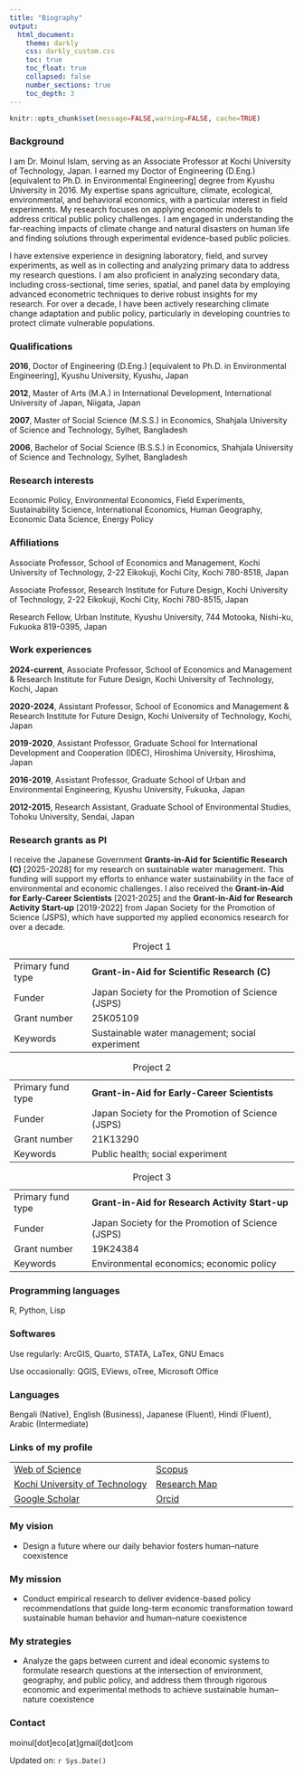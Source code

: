 ```yaml
---
title: "Biography"
output:
  html_document:
    theme: darkly
    css: darkly_custom.css
    toc: true
    toc_float: true
    collapsed: false
    number_sections: true
    toc_depth: 3
---
```


```r
knitr::opts_chunk$set(message=FALSE,warning=FALSE, cache=TRUE)
```

### Background

I am Dr. Moinul Islam, serving as an Associate Professor at Kochi University of Technology, Japan. I earned my Doctor of Engineering (D.Eng.) [equivalent to Ph.D. in Environmental Engineering] degree from Kyushu University in 2016. My expertise spans agriculture, climate, ecological, environmental, and behavioral economics, with a particular interest in field experiments. My research focuses on applying economic models to address critical public policy challenges. I am engaged in understanding the far-reaching impacts of climate change and natural disasters on human life and finding solutions through experimental evidence-based public policies.

I have extensive experience in designing laboratory, field, and survey experiments, as well as in collecting and analyzing primary data to address my research questions. I am also proficient in analyzing secondary data, including cross-sectional, time series, spatial, and panel data by employing advanced econometric techniques to derive robust insights for my research. For over a decade, I have been actively researching climate change adaptation and public policy, particularly in developing countries to protect climate vulnerable populations.

### Qualifications

**2016**, Doctor of Engineering (D.Eng.) [equivalent to Ph.D. in Environmental Engineering], Kyushu University, Kyushu, Japan

**2012**, Master of Arts (M.A.) in International Development, International University of Japan, Niigata, Japan

**2007**, Master of Social Science (M.S.S.) in Economics, Shahjala University of Science and Technology, Sylhet, Bangladesh

**2006**, Bachelor of Social Science (B.S.S.) in Economics, Shahjala University of Science and Technology, Sylhet, Bangladesh

### Research interests

Economic Policy, Environmental Economics, Field Experiments, Sustainability Science, International Economics, Human Geography, Economic Data Science, Energy Policy

### Affiliations

Associate Professor, School of Economics and Management, Kochi University of Technology, 2-22 Eikokuji, Kochi City, Kochi 780-8518, Japan

Associate Professor, Research Institute for Future Design, Kochi University of Technology, 2-22 Eikokuji, Kochi City, Kochi 780-8515, Japan

Research Fellow, Urban Institute, Kyushu University, 744 Motooka, Nishi-ku, Fukuoka 819-0395, Japan

### Work experiences

**2024-current**, Associate Professor, School of Economics and Management & Research Institute for Future Design, Kochi University of Technology, Kochi, Japan

**2020-2024**, Assistant Professor, School of Economics and Management & Research Institute for Future Design, Kochi University of Technology, Kochi, Japan

**2019-2020**, Assistant Professor, Graduate School for International Development and Cooperation (IDEC), Hiroshima University, Hiroshima, Japan

**2016-2019**, Assistant Professor, Graduate School of Urban and Environmental Engineering, Kyushu University, Fukuoka, Japan

**2012-2015**, Research Assistant, Graduate School of Environmental Studies, Tohoku University, Sendai, Japan

### Research grants as PI

I receive the Japanese Government **Grants-in-Aid for Scientific Research (C)** [2025-2028] for my research on sustainable water management. This funding will support my efforts to enhance water sustainability in the face of environmental and economic challenges. I also received the **Grant-in-Aid for Early-Career Scientists** [2021-2025] and the **Grant-in-Aid for Research Activity Start-up** [2019-2022] from Japan Society for the Promotion of Science (JSPS), which have supported my applied economics research for over a decade.

::: {#tbl-panel layout-ncol="2"}
|                   |                                                   |
|-------------------|---------------------------------------------------|
| Primary fund type | **Grant-in-Aid for Scientific Research (C)**      |
| Funder            | Japan Society for the Promotion of Science (JSPS) |
| Grant number      | 25K05109                                          |
| Keywords          | Sustainable water management; social experiment   |

: Project 1

|                   |                                                   |
|-------------------|---------------------------------------------------|
| Primary fund type | **Grant-in-Aid for Early-Career Scientists**      |
| Funder            | Japan Society for the Promotion of Science (JSPS) |
| Grant number      | 21K13290                                          |
| Keywords          | Public health; social experiment                  |

: Project 2

|                   |                                                   |
|-------------------|---------------------------------------------------|
| Primary fund type | **Grant-in-Aid for Research Activity Start-up**   |
| Funder            | Japan Society for the Promotion of Science (JSPS) |
| Grant number      | 19K24384                                          |
| Keywords          | Environmental economics; economic policy          |

: Project 3
:::

### Programming languages

R, Python, Lisp

### Softwares

Use regularly: ArcGIS, Quarto, STATA, LaTex, GNU Emacs

Use occasionally: QGIS, EViews, oTree, Microsoft Office

### Languages

Bengali (Native), English (Business), Japanese (Fluent), Hindi (Fluent), Arabic (Intermediate)

### Links of my profile

|  |  |
|------------------------------------|------------------------------------|
| [Web of Science](https://www.webofscience.com/wos/author/record/M-9369-2019) | [Scopus](https://www.scopus.com/authid/detail.uri?authorId=55348122400) |
| [Kochi University of Technology](https://www.kochi-tech.ac.jp/profile/ja/islam-moinul.html) | [Research Map](https://researchmap.jp/moinul/?lang=english) |
| [Google Scholar](https://scholar.google.co.jp/citations?user=UTZTmJ0AAAAJ&hl=en) | [Orcid](https://orcid.org/0000-0002-0309-3156) |

### My vision

-   Design a future where our daily behavior fosters human–nature coexistence

### My mission

-   Conduct empirical research to deliver evidence-based policy recommendations that guide long-term economic transformation toward sustainable human behavior and human–nature coexistence

### My strategies

-   Analyze the gaps between current and ideal economic systems to formulate research questions at the intersection of environment, geography, and public policy, and address them through rigorous economic and experimental methods to achieve sustainable human–nature coexistence

### Contact

moinul[dot]eco[at]gmail[dot]com

Updated on: `r Sys.Date()`
